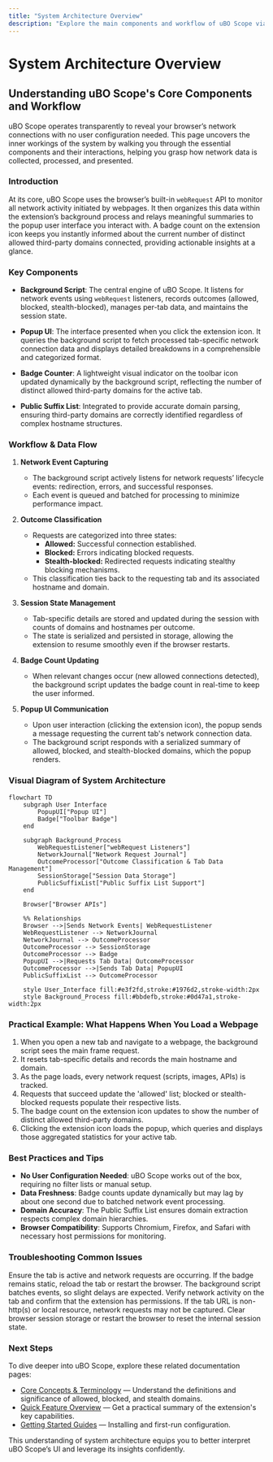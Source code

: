 ```yaml
---
title: "System Architecture Overview"
description: "Explore the main components and workflow of uBO Scope via a clear visual diagram. Understand how the background script captures network activity, how data is routed to the popup UI, and how the badge count remains in sync—all without requiring user configuration or content filtering rules."
---
```


# System Architecture Overview

## Understanding uBO Scope's Core Components and Workflow

uBO Scope operates transparently to reveal your browser’s network connections with no user configuration needed. This page uncovers the inner workings of the system by walking you through the essential components and their interactions, helping you grasp how network data is collected, processed, and presented.

### Introduction

At its core, uBO Scope uses the browser’s built-in `webRequest` API to monitor all network activity initiated by webpages. It then organizes this data within the extension’s background process and relays meaningful summaries to the popup user interface you interact with. A badge count on the extension icon keeps you instantly informed about the current number of distinct allowed third-party domains connected, providing actionable insights at a glance.

### Key Components

- **Background Script**: The central engine of uBO Scope. It listens for network events using `webRequest` listeners, records outcomes (allowed, blocked, stealth-blocked), manages per-tab data, and maintains the session state.

- **Popup UI**: The interface presented when you click the extension icon. It queries the background script to fetch processed tab-specific network connection data and displays detailed breakdowns in a comprehensible and categorized format.

- **Badge Counter**: A lightweight visual indicator on the toolbar icon updated dynamically by the background script, reflecting the number of distinct allowed third-party domains for the active tab.

- **Public Suffix List**: Integrated to provide accurate domain parsing, ensuring third-party domains are correctly identified regardless of complex hostname structures.


### Workflow & Data Flow

1. **Network Event Capturing**
   - The background script actively listens for network requests’ lifecycle events: redirection, errors, and successful responses.
   - Each event is queued and batched for processing to minimize performance impact.

2. **Outcome Classification**
   - Requests are categorized into three states:
     - **Allowed:** Successful connection established.
     - **Blocked:** Errors indicating blocked requests.
     - **Stealth-blocked:** Redirected requests indicating stealthy blocking mechanisms.
   - This classification ties back to the requesting tab and its associated hostname and domain.

3. **Session State Management**
   - Tab-specific details are stored and updated during the session with counts of domains and hostnames per outcome.
   - The state is serialized and persisted in storage, allowing the extension to resume smoothly even if the browser restarts.

4. **Badge Count Updating**
   - When relevant changes occur (new allowed connections detected), the background script updates the badge count in real-time to keep the user informed.

5. **Popup UI Communication**
   - Upon user interaction (clicking the extension icon), the popup sends a message requesting the current tab's network connection data.
   - The background script responds with a serialized summary of allowed, blocked, and stealth-blocked domains, which the popup renders.


### Visual Diagram of System Architecture

```mermaid
flowchart TD
    subgraph User Interface
        PopupUI["Popup UI"]
        Badge["Toolbar Badge"]
    end

    subgraph Background_Process
        WebRequestListener["webRequest Listeners"]
        NetworkJournal["Network Request Journal"]
        OutcomeProcessor["Outcome Classification & Tab Data Management"]
        SessionStorage["Session Data Storage"]
        PublicSuffixList["Public Suffix List Support"]
    end

    Browser["Browser APIs"]

    %% Relationships
    Browser -->|Sends Network Events| WebRequestListener
    WebRequestListener --> NetworkJournal
    NetworkJournal --> OutcomeProcessor
    OutcomeProcessor --> SessionStorage
    OutcomeProcessor --> Badge
    PopupUI -->|Requests Tab Data| OutcomeProcessor
    OutcomeProcessor -->|Sends Tab Data| PopupUI
    PublicSuffixList --> OutcomeProcessor

    style User_Interface fill:#e3f2fd,stroke:#1976d2,stroke-width:2px
    style Background_Process fill:#bbdefb,stroke:#0d47a1,stroke-width:2px

```

### Practical Example: What Happens When You Load a Webpage

1. When you open a new tab and navigate to a webpage, the background script sees the main frame request.
2. It resets tab-specific details and records the main hostname and domain.
3. As the page loads, every network request (scripts, images, APIs) is tracked.
4. Requests that succeed update the 'allowed' list; blocked or stealth-blocked requests populate their respective lists.
5. The badge count on the extension icon updates to show the number of distinct allowed third-party domains.
6. Clicking the extension icon loads the popup, which queries and displays those aggregated statistics for your active tab.

### Best Practices and Tips

- **No User Configuration Needed**: uBO Scope works out of the box, requiring no filter lists or manual setup.
- **Data Freshness**: Badge counts update dynamically but may lag by about one second due to batched network event processing.
- **Domain Accuracy**: The Public Suffix List ensures domain extraction respects complex domain hierarchies.
- **Browser Compatibility**: Supports Chromium, Firefox, and Safari with necessary host permissions for monitoring.

### Troubleshooting Common Issues

<AccordionGroup title="Troubleshooting System Architecture">
<Accordion title="Badge Count Not Updating">
Ensure the tab is active and network requests are occurring. If the badge remains static, reload the tab or restart the browser. The background script batches events, so slight delays are expected.
</Accordion>
<Accordion title="Popup Shows No Data">
Verify network activity on the tab and confirm that the extension has permissions. If the tab URL is non-http(s) or local resource, network requests may not be captured.
</Accordion>
<Accordion title="Inconsistent Domain Counts">
Clear browser session storage or restart the browser to reset the internal session state.
</Accordion>
</AccordionGroup>

### Next Steps

To dive deeper into uBO Scope, explore these related documentation pages:

- [Core Concepts & Terminology](../core-concepts-architecture/core-concepts-glossary) — Understand the definitions and significance of allowed, blocked, and stealth domains.
- [Quick Feature Overview](../core-concepts-architecture/feature-overview) — Get a practical summary of the extension's key capabilities.
- [Getting Started Guides](../../getting-started/installation-setup/) — Installing and first-run configuration.

This understanding of system architecture equips you to better interpret uBO Scope’s UI and leverage its insights confidently.